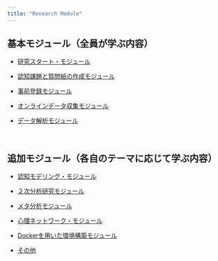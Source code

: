 ```yaml
---
title: "Research Module"
---
```


## 基本モジュール（全員が学ぶ内容）

- [研究スタート・モジュール](research-start-module.html)

- [認知課題と質問紙の作成モジュール](cognitivetask-questionnaire-module.html)

- [事前登録モジュール](preregistration-module.html)

- [オンラインデータ収集モジュール](data-collection-module.html)

- [データ解析モジュール](data-analysis-module.html)

<br />

## 追加モジュール（各自のテーマに応じて学ぶ内容）

- [認知モデリング・モジュール](cognitive-modeling-module.html)

- [２次分析研究モジュール](secondary-analysis-module.html)

- [メタ分析モジュール](meta-analysis-module.html)

- [心理ネットワーク・モジュール](psychological-network-module.html)

- [Dockerを用いた環境構築モジュール](docker-module.html)

- [その他](other-module.html)

